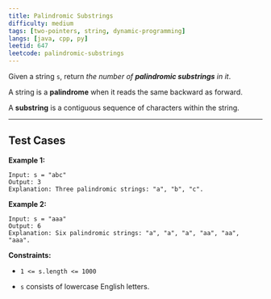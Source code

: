 ```yaml
---
title: Palindromic Substrings
difficulty: medium
tags: [two-pointers, string, dynamic-programming]
langs: [java, cpp, py]
leetid: 647
leetcode: palindromic-substrings
---
```

Given a string `s`, return *the number of **palindromic substrings** in it*.

A string is a **palindrome** when it reads the same backward as forward.

A **substring** is a contiguous sequence of characters within the string.

 

---
## Test Cases
**Example 1:**

```
Input: s = "abc"
Output: 3
Explanation: Three palindromic strings: "a", "b", "c".
```
**Example 2:**

```
Input: s = "aaa"
Output: 6
Explanation: Six palindromic strings: "a", "a", "a", "aa", "aa", "aaa".
```
 

**Constraints:**

	
* `1 <= s.length <= 1000`
	
* `s` consists of lowercase English letters.

